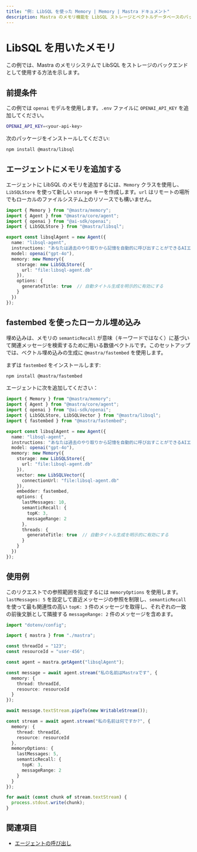 ```yaml
---
title: "例: LibSQL を使った Memory | Memory | Mastra ドキュメント"
description: Mastra のメモリ機能を LibSQL ストレージとベクトルデータベースのバックエンドで使う例。
---
```


# LibSQL を用いたメモリ

この例では、Mastra のメモリシステムで LibSQL をストレージのバックエンドとして使用する方法を示します。

## 前提条件

この例では `openai` モデルを使用します。`.env` ファイルに `OPENAI_API_KEY` を追加してください。

```bash filename=".env" copy
OPENAI_API_KEY=<your-api-key>
```

次のパッケージをインストールしてください:

```bash copy
npm install @mastra/libsql
```


## エージェントにメモリを追加する

エージェントに LibSQL のメモリを追加するには、`Memory` クラスを使用し、`LibSQLStore` を使って新しい `storage` キーを作成します。`url` はリモートの場所でもローカルのファイルシステム上のリソースでも構いません。

```typescript filename="src/mastra/agents/example-libsql-agent.ts" showLineNumbers copy
import { Memory } from "@mastra/memory";
import { Agent } from "@mastra/core/agent";
import { openai } from "@ai-sdk/openai";
import { LibSQLStore } from "@mastra/libsql";

export const libsqlAgent = new Agent({
  name: "libsql-agent",
  instructions: "あなたは過去のやり取りから記憶を自動的に呼び出すことができるAIエージェントです。",
  model: openai("gpt-4o"),
  memory: new Memory({
    storage: new LibSQLStore({
      url: "file:libsql-agent.db"
    }),
    options: {
      generateTitle: true  // 自動タイトル生成を明示的に有効にする
    }
  })
});
```


## fastembed を使ったローカル埋め込み

埋め込みは、メモリの `semanticRecall` が意味（キーワードではなく）に基づいて関連メッセージを検索するために用いる数値ベクトルです。このセットアップでは、ベクトル埋め込みの生成に `@mastra/fastembed` を使用します。

まずは `fastembed` をインストールします:

```bash copy
npm install @mastra/fastembed
```

エージェントに次を追加してください：

```typescript filename="src/mastra/agents/example-libsql-agent.ts" showLineNumbers copy
import { Memory } from "@mastra/memory";
import { Agent } from "@mastra/core/agent";
import { openai } from "@ai-sdk/openai";
import { LibSQLStore, LibSQLVector } from "@mastra/libsql";
import { fastembed } from "@mastra/fastembed";

export const libsqlAgent = new Agent({
  name: "libsql-agent",
  instructions: "あなたは過去のやり取りから記憶を自動的に呼び出すことができるAIエージェントです。",
  model: openai("gpt-4o"),
  memory: new Memory({
    storage: new LibSQLStore({
      url: "file:libsql-agent.db"
    }),
    vector: new LibSQLVector({
      connectionUrl: "file:libsql-agent.db"
    }),
    embedder: fastembed,
    options: {
      lastMessages: 10,
      semanticRecall: {
        topK: 3,
        messageRange: 2
      },
      threads: {
        generateTitle: true  // 自動タイトル生成を明示的に有効にする
      }
    }
  })
});
```


## 使用例

このリクエストでの参照範囲を指定するには `memoryOptions` を使用します。`lastMessages: 5` を設定して直近メッセージの参照を制限し、`semanticRecall` を使って最も関連性の高い `topK: 3` 件のメッセージを取得し、それぞれの一致の前後文脈として隣接する `messageRange: 2` 件のメッセージを含めます。

```typescript filename="src/test-libsql-agent.ts" showLineNumbers copy
import "dotenv/config";

import { mastra } from "./mastra";

const threadId = "123";
const resourceId = "user-456";

const agent = mastra.getAgent("libsqlAgent");

const message = await agent.stream("私の名前はMastraです", {
  memory: {
    thread: threadId,
    resource: resourceId
  }
});

await message.textStream.pipeTo(new WritableStream());

const stream = await agent.stream("私の名前は何ですか?", {
  memory: {
    thread: threadId,
    resource: resourceId
  },
  memoryOptions: {
    lastMessages: 5,
    semanticRecall: {
      topK: 3,
      messageRange: 2
    }
  }
});

for await (const chunk of stream.textStream) {
  process.stdout.write(chunk);
}
```


## 関連項目

- [エージェントの呼び出し](../agents/calling-agents.mdx)